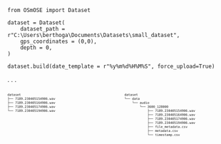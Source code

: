 

```.python
from OSmOSE import Dataset

dataset = Dataset(
    dataset_path = r"C:\Users\berthoga\Documents\Datasets\small_dataset",
    gps_coordinates = (0,0),
    depth = 0,
)

dataset.build(date_template = r"%y%m%d%H%M%S", force_upload=True)
```

. . .

:::{.columns}

:::{.column width="50%"}

:::{.center style="font-size: 60%;"}

```.html
dataset
├── 7189.230405154906.wav
├── 7189.230405164906.wav
├── 7189.230405174906.wav
└── 7189.230405194906.wav
```
:::

:::

:::{.column width="50%"}

:::{style="font-size: 60%;"}
```.html
dataset
└── data
    └── audio
        └── 3600_128000
            ├── 7189.230405154906.wav
            ├── 7189.230405164906.wav
            ├── 7189.230405174906.wav
            ├── 7189.230405194906.wav    
            ├── file_metadata.csv
            ├── metadata.csv
            └── timestamp.csv
```
:::

:::

:::